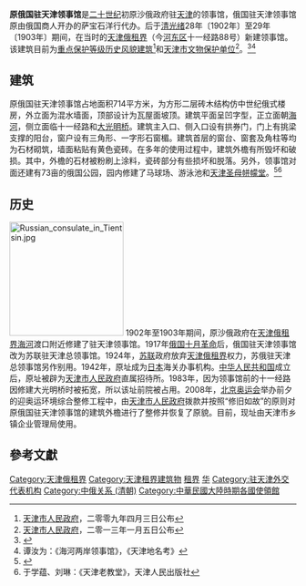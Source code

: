 {{文物保护单位
| 级别 = 省级
| 省区市 = 天津市
| 名称 = 俄国领事馆旧址
| 图片 = [[File:原俄国驻天津领事馆.jpg|200px]]
| 编号 = 4-84
| 分类 = 近现代重要史迹及代表性建筑
| 时代 = 清光绪二十八年（1902年）
| 所在 = [[天津市|天津市]][[河东区_(天津市)|河东区]]
| 登录 = 2013年1月5日
}}
'''原俄国驻天津领事馆'''是[[二十世纪|二十世纪]]初原沙俄政府驻[[天津|天津]]的领事馆，俄国驻天津领事馆原由俄国商人开办的萨宝石洋行代办。后于[[清|清]][[光绪|光绪]]28年〔1902年〕至29年〔1903年〕期间，在当时的[[天津俄租界|天津俄租界]]（今[[河东区_(天津市)|河东区]]十一经路88号）新建领事馆。该建筑目前为[[天津历史风貌建筑|重点保护等级历史风貌建筑]]<ref>[[天津市人民政府|天津市人民政府]]，二零零九年四月三日公布</ref>和[[天津市文物保护单位|天津市文物保护单位]]<ref>[[天津市人民政府|天津市人民政府]]，二零一三年一月五日公布</ref>。<ref>{{Cite web |url=http://tianjin.enorth.com.cn/system/2004/05/08/000779170.shtml |title=天津地名考：海河两岸领事馆 |accessdate=2010-10-07 |archive-date=2014-08-11 |archive-url=https://web.archive.org/web/20140811035752/http://tianjin.enorth.com.cn/system/2004/05/08/000779170.shtml |dead-url=yes }}</ref><ref>谭汝为：《海河两岸领事馆》，《天津地名考》</ref>

== 建筑 ==
{{天津历史风貌建筑|
省区市 = 天津市 |
名称 = 原俄国驻天津领事馆 |
图片 = [[File:原俄国领事馆铭牌.jpg|200px]]|
编号 = 0420001|
等级 = 重点保护|
时代 = 1902年-1903年 |
所在 = [[天津市|天津市]][[河东区_(天津市)|河东区]] |
公布 = 2009年4月3日 |
}}

原俄国驻天津领事馆占地面积714平方米，为方形二层砖木结构仿中世纪俄式楼房，外立面为混水墙面，顶部设计为瓦屋面坡顶。建筑平面呈凹字型，正立面朝[[海河|海河]]，侧立面临十一经路和[[大光明桥|大光明桥]]。建筑主入口、侧入口设有拱券门，门上有挑梁支撑的阳台，窗户设有三角形、一字形石窗楣。建筑首层的窗台、窗套及角柱等均为石材砌筑，墙面粘贴有黄色瓷砖。在多年的使用过程中，建筑外檐有所毁坏和破损。其中，外檐的石材被粉刷上涂料，瓷砖部分有些损坏和脱落。另外，领事馆对面还建有73亩的俄国公园，园内修建了马球场、游泳池和[[天津圣母帡幪堂|天津圣母帡幪堂]]。<ref>{{Cite web |url=http://www.tjdfz.org.cn/tjtz/zjz/zjj/index.shtml |title=天津通志 > 租界志 > 宗教 |access-date=2012-02-21 |archive-url=https://web.archive.org/web/20140821235801/http://www.tjdfz.org.cn/tjtz/zjz/zjj/index.shtml |archive-date=2014-08-21 |dead-url=yes }}</ref><ref>于学蕴、刘琳：《天津老教堂》，天津人民出版社</ref>

== 历史 ==
[[File:Russian_consulate_in_Tientsin.jpg|200px]]
1902年至1903年期间，原沙俄政府在[[天津俄租界|天津俄租界]][[海河|海河]]渡口附近修建了驻天津领事馆。1917年[[俄国|俄国]][[十月革命|十月革命]]后，俄国驻天津领事馆改为苏联驻天津总领事馆。1924年，[[苏联|苏联]]政府放弃[[天津俄租界|天津俄租界]]权力，苏俄驻天津总领事馆另作别用。1942年，原址成为[[日本|日本]]海关办事机构。[[中华人民共和国|中华人民共和国]]成立后，原址被辟为[[天津市人民政府|天津市人民政府]]直属招待所。1983年，因为领事馆前的十一经路因修建大光明桥时被拓宽，所以该址前院被占用。2008年，[[2008年夏季奥林匹克运动会|北京奥运会]]举办前夕的迎奥运环境综合整修工程中，由[[天津市人民政府|天津市人民政府]]拨款并按照“修旧如故”的原则对原俄国驻天津领事馆的建筑外檐进行了整修并恢复了原貌。目前，现址由天津市乡镇企业管理局使用。

==參考文獻==
<div class="references-small">
<references />
</div>

{{天津市原有领事馆}}
{{天津近代历史文化专题}}
{{天津市文物保护单位}}

[[Category:天津俄租界|Category:天津俄租界]]
[[Category:天津租界建筑物|Category:天津租界建筑物]]
[[Category:中国近代建筑|租界]]
[[Category:俄羅斯駐外領事館|华]]
[[Category:驻天津外交代表机构|Category:驻天津外交代表机构]]
[[Category:中俄关系_(清朝)|Category:中俄关系 (清朝)]]
[[Category:中華民國大陸時期各國使領館|Category:中華民國大陸時期各國使領館]]